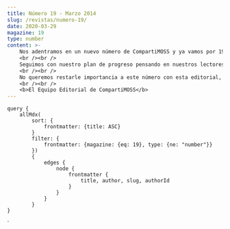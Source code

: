 ```yaml
---
title: Número 19 - Marzo 2014
slug: /revistas/numero-19/
date: 2020-03-29
magazine: 19
type: number
content: >-
    Nos adentramos en un nuevo número de CompartiMOSS y ya vamos por 19. 19 números en los que han escrito los que, posiblemente, sean los mejores autores de SharePoint de habla hispana, a los que agradecemos su confianza y tiempo dedicados a la revista.
    <br /><br />
    Seguimos con nuestro plan de progreso pensando en nuestros lectores para ofrecerles la mejor experiencia posible en la lectura de los artículos, así como garantizar la continuidad de la misma, y en este punto tenemos que agradecer a los patrocinadores actuales y a los futuros que dan soporte a los gastos derivados de las mejoras que se están produciendo. Para que se puedan hacer una idea, nuestro plan se centra en ofrecerles siempre una mejor experiencia en la lectura de los artículos, pero sin dejar de pensar en brindar la posibilidad de compartir sus comentarios en los artículos y socializar la revista. Adicionalmente, nuevos autores y nuevos temas se incorporan a la revista como sucede con el caso de la plataforma hermana de SharePoint, Office 365 que es tratada en este número. Nuestro objetivo es seguir hablando fundamentalmente de SharePoint en la revista, pero también ir añadiendo contenidos de otras plataformas relacionadas.
    <br /><br />
    No queremos restarle importancia a este número con esta editorial, pero no podemos perder la oportunidad de invitarlos a compartir sus ideas, comentarios y/o críticas sobre la revista y agradecerles todas sus lecturas y visitas al que pretendemos que sea el sitio de referencia del SharePoint hispano.
    <br /><br />
    <b>El Equipo Editorial de CompartiMOSS​​​​​​​​</b>
---
```



<NumberHeader frontmatter={props.pageContext.frontmatter} />

<ViewArticles articles={props.data.allMdx} title="Índice" />

<ViewPartners />

    query {
        allMdx(    
            sort: {
                frontmatter: {title: ASC}
            }
            filter: {
                frontmatter: {magazine: {eq: 19}, type: {ne: "number"}}
            }) 
            {
                edges {
                    node {
                        frontmatter {
                            title, author, slug, authorId
                        }      
                    }
                }
            }
    }
`